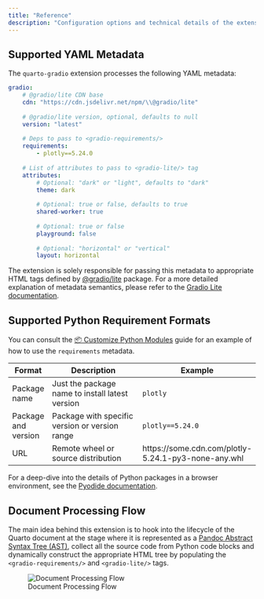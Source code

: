 ```yaml
---
title: "Reference"
description: "Configuration options and technical details of the extension."
---
```


## Supported YAML Metadata

The `quarto-gradio` extension processes the following YAML metadata:

```yml
gradio:
    # @gradio/lite CDN base
    cdn: "https://cdn.jsdelivr.net/npm/\\@gradio/lite"
    
    # @gradio/lite version, optional, defaults to null
    version: "latest"                                
    
    # Deps to pass to <gradio-requirements/>
    requirements:                                    
        - plotly==5.24.0
    
    # List of attributes to pass to <gradio-lite/> tag
    attributes:              
        # Optional: "dark" or "light", defaults to "dark"
        theme: dark          
        
        # Optional: true or false, defaults to true
        shared-worker: true
        
        # Optional: true or false
        playground: false    
        
        # Optional: "horizontal" or "vertical"
        layout: horizontal   
```

The extension is solely responsible for passing this metadata to appropriate HTML tags defined by [@gradio/lite](https://www.npmjs.com/package/@gradio/lite){target=_blank} package. For a more detailed explanation of metadata semantics, please refer to the [Gradio Lite documentation](https://www.gradio.app/guides/gradio-lite){target=_blank}.

## Supported Python Requirement Formats

You can consult the [📦 Customize Python Modules](../guide/customize-python-modules/) guide for an example of how to use the `requirements` metadata.

| Format             | Description                                      | Example                                             |
|------------------- |--------------------------------------------------|-----------------------------------------------------|
| Package name       | Just the package name to install latest version  | `plotly`                                            |
| Package and version| Package with specific version or version range   | `plotly==5.24.0`                                    |
| URL                | Remote wheel or source distribution              | https://some.cdn.com/plotly-5.24.1-py3-none-any.whl |

For a deep-dive into the details of Python packages in a browser environment, see the [Pyodide documentation](https://pyodide.org/en/stable/usage/packages-in-pyodide.html){target=_blank}.

## Document Processing Flow

The main idea behind this extension is to hook into the lifecycle of the Quarto document at the stage where it is represented as a [Pandoc Abstract Syntax Tree (AST)](https://pandoc.org/filters.html){target=_blank}, collect all the source code from Python code blocks and dynamically construct the appropriate HTML tree by populating the `<gradio-requirements/>` and `<gradio-lite/>` tags.

![Document Processing Flow](../public/flow.svg)